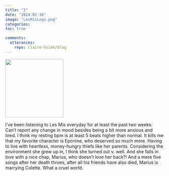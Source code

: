 ```yaml
---
title: "2"
date: "2024-02-16"
image: "LesMisLogo.png"
categories: 
toc: true

comments:
  utterances:
    repo: claire-hsieh/blog
---
```


![](LesMisLogo.png){fig-align="center" width="184"}

I've been listening to Les Mis everyday for at least the past two weeks. Can't report any change in mood besides being a bit more anxious and tired. I think my resting bpm is at least 5 beats higher than normal. It kills me that my favorite character is Eponine, who deserved so much more. Having to live with heartless, money-hungry thiefs like her parents. Considering the environment she grew up in, I think she turned out v. well. And she falls in love with a nice chap, Marius, who doesn't love her back?! And a mere five songs after her death throes, after all his friends have also died, Marius is marrying Colette.  What a cruel world.




